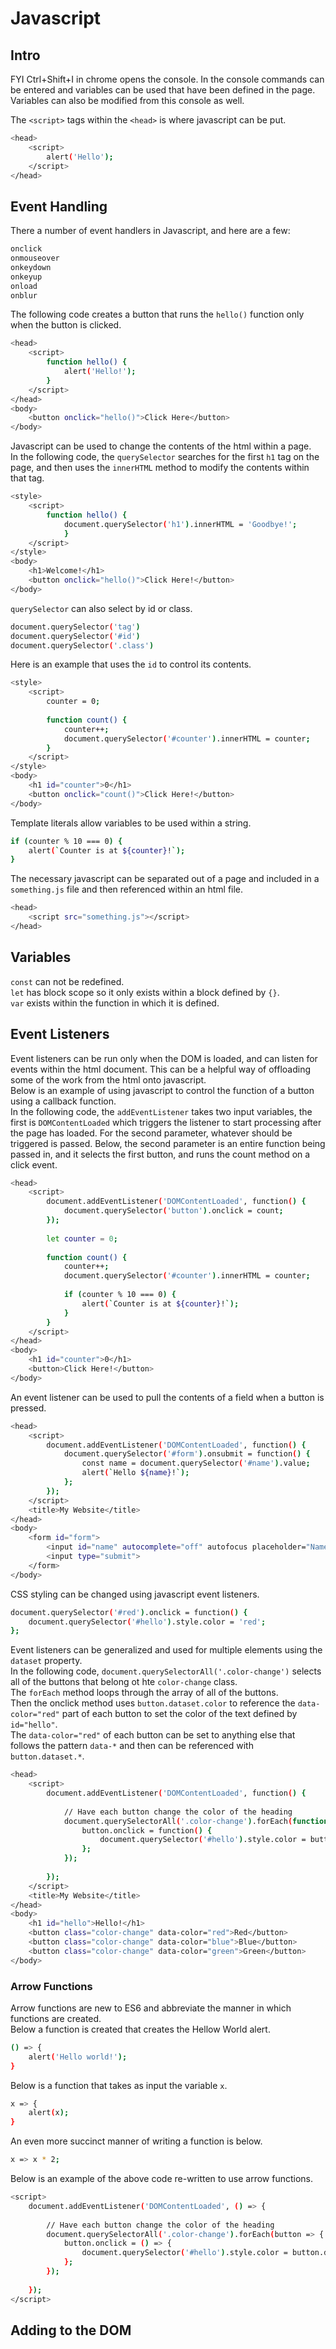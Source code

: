 # Javascript {#javascript}

## Intro
FYI Ctrl+Shift+I in chrome opens the console. In the console commands can be entered and variables can be used that have been defined in the page. Variables can also be modified from this console as well.

The `<script>` tags within the `<head>` is where javascript can be put.
```bash
<head>
    <script>
        alert('Hello');
    </script>
</head>
```

## Event Handling
There a number of event handlers in Javascript, and here are a few:  
```bash
onclick
onmouseover
onkeydown
onkeyup
onload
onblur
```

The following code creates a button that runs the `hello()` function only when the button is clicked.
```bash
<head>
    <script>
        function hello() {
            alert('Hello!');
        }
    </script>
</head>
<body>
    <button onclick="hello()">Click Here</button>
</body>
```

Javascript can be used to change the contents of the html within a page.  
In the following code, the `querySelector` searches for the first `h1` tag on the page, and then uses the `innerHTML` method to modify the contents within that tag.
```bash
<style>
    <script>
        function hello() {                                      
            document.querySelector('h1').innerHTML = 'Goodbye!';
            }                                                       
    </script>
</style>
<body>
    <h1>Welcome!</h1>                             
    <button onclick="hello()">Click Here!</button>
</body>
```

`querySelector` can also select by id or class.
```bash
document.querySelector('tag')
document.querySelector('#id')
document.querySelector('.class')
```

Here is an example that uses the `id` to control its contents.
```bash
<style>
    <script>
		counter = 0;                                               
																   
		function count() {                                         
			counter++;                                             
			document.querySelector('#counter').innerHTML = counter;
		}                                                          
    </script>
</style>
<body>
	<h1 id="counter">0</h1>                       
	<button onclick="count()">Click Here!</button>
</body>
```

Template literals allow variables to be used within a string.
```bash
if (counter % 10 === 0) {              
    alert(`Counter is at ${counter}!`);
}                                      
```

The necessary javascript can be separated out of a page and included in a `something.js` file and then referenced within an html file.  
```bash
<head>                                 
    <script src="something.js"></script>
</head>                                
```

## Variables
`const` can not be redefined.  
`let` has block scope so it only exists within a block defined by `{}`.  
`var` exists within the function in which it is defined.  

## Event Listeners
Event listeners can be run only when the DOM is loaded, and can listen for events within the html document. This can be a helpful way of offloading some of the work from the html onto javascript.  
Below is an example of using javascript to control the function of a button using a callback function.  
In the following code, the `addEventListener` takes two input variables, the first is `DOMContentLoaded` which triggers the listener to start processing after the page has loaded. For the second parameter, whatever should be triggered is passed. Below, the second parameter is an entire function being passed in, and it selects the first button, and runs the count method on a click event.
```bash
<head>
    <script>
		document.addEventListener('DOMContentLoaded', function() { 
			document.querySelector('button').onclick = count;      
		});                                                        
																   
		let counter = 0;                                           
																   
		function count() {                                         
			counter++;                                             
			document.querySelector('#counter').innerHTML = counter;
																   
			if (counter % 10 === 0) {                              
				alert(`Counter is at ${counter}!`);                
			}                                                      
		}                                                          
    </script>
</head>
<body>
	<h1 id="counter">0</h1>     
	<button>Click Here!</button>
</body>
```

An event listener can be used to pull the contents of a field when a button is pressed.
```bash
<head>                                                                               
    <script>                                                                         
        document.addEventListener('DOMContentLoaded', function() {                   
            document.querySelector('#form').onsubmit = function() {                  
                const name = document.querySelector('#name').value;                  
                alert(`Hello ${name}!`);                                             
            };                                                                       
        });                                                                          
    </script>                                                                        
    <title>My Website</title>                                                        
</head>                                                                              
<body>                                                                               
    <form id="form">                                                                 
        <input id="name" autocomplete="off" autofocus placeholder="Name" type="text">
        <input type="submit">                                                        
    </form>                                                                          
</body>                                                                              
```

CSS styling can be changed using javascript event listeners.
```bash
document.querySelector('#red').onclick = function() {    
    document.querySelector('#hello').style.color = 'red';
};                                                       
```

Event listeners can be generalized and used for multiple elements using the `dataset` property.  
In the following code, `document.querySelectorAll('.color-change')` selects all of the buttons that belong ot hte `color-change` class.  
The `forEach` method loops through the array of all of the buttons.  
Then the onclick method uses `button.dataset.color` to reference the `data-color="red"` part of each button to set the color of the text defined by `id="hello"`.  
The `data-color="red"` of each button can be set to anything else that follows the pattern `data-*` and then can be referenced with `button.dataset.*`.
```bash
<head>                                                                                  
    <script>                                                                            
        document.addEventListener('DOMContentLoaded', function() {                      
                                                                                        
            // Have each button change the color of the heading                         
            document.querySelectorAll('.color-change').forEach(function(button) {       
                button.onclick = function() {                                           
                    document.querySelector('#hello').style.color = button.dataset.color;
                };                                                                      
            });                                                                         
                                                                                        
        });                                                                             
    </script>                                                                           
    <title>My Website</title>                                                           
</head>                                                                                 
<body>                                                                                  
    <h1 id="hello">Hello!</h1>                                                          
    <button class="color-change" data-color="red">Red</button>                          
    <button class="color-change" data-color="blue">Blue</button>                        
    <button class="color-change" data-color="green">Green</button>                      
</body>                                                                                 
```

### Arrow Functions
Arrow functions are new to ES6 and abbreviate the manner in which functions are created.  
Below a function is created that creates the Hellow World alert.
```bash
() => {
	alert('Hello world!');
}
```

Below is a function that takes as input the variable `x`.
```bash
x => {
	alert(x);
}
```

An even more succinct manner of writing a function is below.
```bash
x => x * 2;
```

Below is an example of the above code re-written to use arrow functions.
```bash
<script>                                                                            
    document.addEventListener('DOMContentLoaded', () => {                           
                                                                                    
        // Have each button change the color of the heading                         
        document.querySelectorAll('.color-change').forEach(button => {              
            button.onclick = () => {                                                
                document.querySelector('#hello').style.color = button.dataset.color;
            };                                                                      
        });                                                                         
                                                                                    
    });                                                                             
</script>                                                                           
```

## Adding to the DOM











